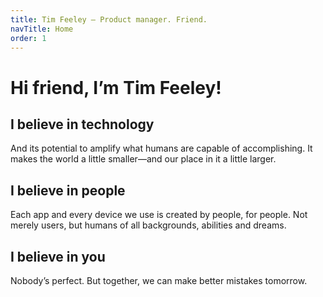 ```yaml
---
title: Tim Feeley — Product manager. Friend.
navTitle: Home
order: 1
---
```


# Hi friend, I’m Tim Feeley!

## I believe in technology

And its potential to amplify what humans are capable of accomplishing. It makes the world a little smaller—and our place in it a little larger.

## I believe in people

Each app and every device we use is created by people, for people. Not merely users, but humans of all backgrounds, abilities and dreams.

## I believe in you

Nobody’s perfect. But together, we can make better mistakes tomorrow.
